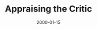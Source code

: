 ---
cover: "./image.png"
date: "2000-01-15"
title: "Appraising the Critic"
defer: false
slug: "/critic"
areas: 
  - .
---
